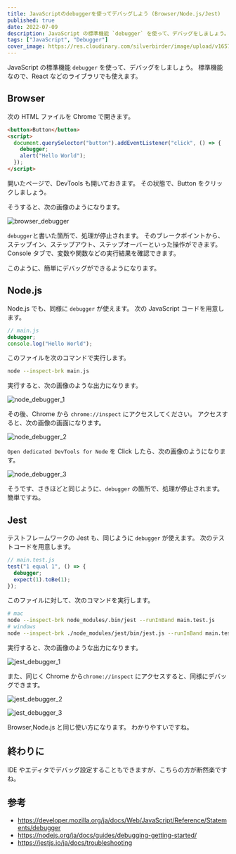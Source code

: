 ```yaml
---
title: JavaScriptのdebuggerを使ってデバッグしよう (Browser/Node.js/Jest)
published: true
date: 2022-07-09
description: JavaScript の標準機能 `debugger` を使って、デバッグをしましょう。標準機能なので、React などのライブラリでも使えます。
tags: ["JavaScript", "Debugger"]
cover_image: https://res.cloudinary.com/silverbirder/image/upload/v1657366278/silver-birder.github.io/blog/timothy-dykes-LhqLdDPcSV8-unsplash.jpg
---
```


JavaScript の標準機能 `debugger` を使って、デバッグをしましょう。
標準機能なので、React などのライブラリでも使えます。

## Browser

次の HTML ファイルを Chrome で開きます。

```html
<button>Button</button>
<script>
  document.querySelector("button").addEventListener("click", () => {
    debugger;
    alert("Hello World");
  });
</script>
```

開いたページで、DevTools も開いておきます。
その状態で、Button をクリックしましょう。

そうすると、次の画像のようになります。

![browser_debugger](https://res.cloudinary.com/silverbirder/image/upload/v1657342288/silver-birder.github.io/blog/browser_debugger.png)

`debugger`と書いた箇所で、処理が停止されます。
そのブレークポイントから、ステップイン、ステップアウト、ステップオーバーといった操作ができます。
Console タブで、変数や関数などの実行結果を確認できます。

このように、簡単にデバッグができるようになります。

## Node.js

Node.js でも、同様に `debugger` が使えます。
次の JavaScript コードを用意します。

```javascript
// main.js
debugger;
console.log("Hello World");
```

このファイルを次のコマンドで実行します。

```bash
node --inspect-brk main.js
```

実行すると、次の画像のような出力になります。

![node_debugger_1](https://res.cloudinary.com/silverbirder/image/upload/v1657342288/silver-birder.github.io/blog/node_debugger_1.png)

その後、Chrome から `chrome://inspect` にアクセスしてください。
アクセスすると、次の画像の画面になります。

![node_debugger_2](https://res.cloudinary.com/silverbirder/image/upload/v1657342288/silver-birder.github.io/blog/node_debugger_2.png)

`Open dedicated DevTools for Node` を Click したら、次の画像のようになります。

![node_debugger_3](https://res.cloudinary.com/silverbirder/image/upload/v1657342289/silver-birder.github.io/blog/node_debugger_3.png)

そうです、さきほどと同じように、`debugger` の箇所で、処理が停止されます。
簡単ですね。

## Jest

テストフレームワークの Jest も、同じように `debugger` が使えます。
次のテストコードを用意します。

```javascript
// main.test.js
test("1 equal 1", () => {
  debugger;
  expect(1).toBe(1);
});
```

このファイルに対して、次のコマンドを実行します。

```bash
# mac
node --inspect-brk node_modules/.bin/jest --runInBand main.test.js
# windows
node --inspect-brk ./node_modules/jest/bin/jest.js --runInBand main.test.js
```

実行すると、次の画像のような出力になります。

![jest_debugger_1](https://res.cloudinary.com/silverbirder/image/upload/v1657342288/silver-birder.github.io/blog/jest_debugger_1.png)

また、同じく Chrome から`chrome://inspect` にアクセスすると、同様にデバッグできます。

![jest_debugger_2](https://res.cloudinary.com/silverbirder/image/upload/v1657342288/silver-birder.github.io/blog/jest_debugger_2.png)

![jest_debugger_3](https://res.cloudinary.com/silverbirder/image/upload/v1657342288/silver-birder.github.io/blog/jest_debugger_3.png)

Browser,Node.js と同じ使い方になります。
わかりやすいですね。

## 終わりに

IDE やエディタでデバッグ設定することもできますが、こちらの方が断然楽ですね。

## 参考

- https://developer.mozilla.org/ja/docs/Web/JavaScript/Reference/Statements/debugger
- https://nodejs.org/ja/docs/guides/debugging-getting-started/
- https://jestjs.io/ja/docs/troubleshooting
